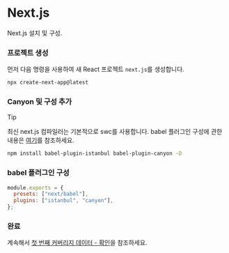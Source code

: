 # Next.js


Next.js 설치 및 구성.

<Steps>

  ### 프로젝트 생성
  먼저 다음 명령을 사용하여 새 React 프로젝트 `next.js`를 생성합니다.

  ```sh npm2yarn copy
  npx create-next-app@latest
  ```

  ### Canyon 및 구성 추가

  > [!TIP]
  >
  > 최신 next.js 컴파일러는 기본적으로 swc를 사용합니다. babel 플러그인 구성에 관한 내용은 [여기](https://nextjs.org/docs/advanced-features/customizing-babel-config)를 참조하세요.


  ```sh npm2yarn copy
  npm install babel-plugin-istanbul babel-plugin-canyon -D
  ```

  ### babel 플러그인 구성

  ```js filename="babel.config.js" {3} copy
  module.exports = {
    presets: ["next/babel"],
    plugins: ["istanbul", "canyon"],
  };
  ```

  ### 완료
  계속해서 [첫 번째 커버리지 데이터 - 확인](/docs/getting-started/first-coverage#확인)을 참조하세요.
</Steps>


